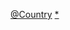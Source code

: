 {{Commons category|Naval battles by country}}
{{Categories by country|nocat}}

[[Category:海戰|@Country]]
[[Category:各国战役|*]]